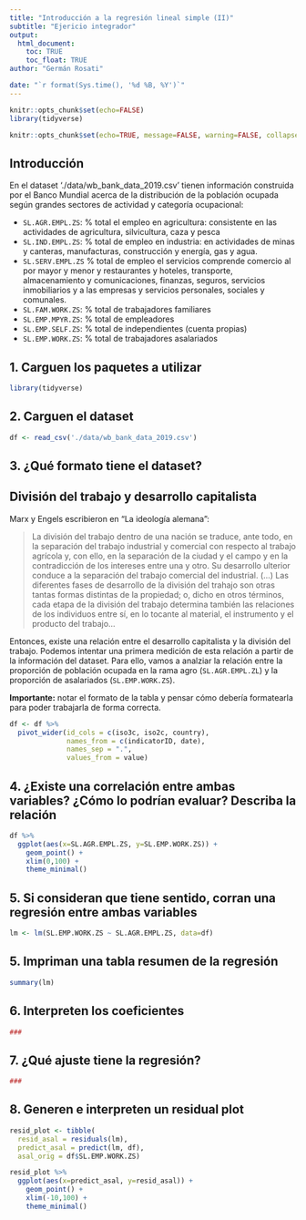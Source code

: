 ```yaml
---
title: "Introducción a la regresión lineal simple (II)"
subtitle: "Ejericio integrador"
output: 
  html_document:
    toc: TRUE
    toc_float: TRUE
author: "Germán Rosati"

date: "`r format(Sys.time(), '%d %B, %Y')`"
---
```


```r
knitr::opts_chunk$set(echo=FALSE)
library(tidyverse)
```

```r
knitr::opts_chunk$set(echo=TRUE, message=FALSE, warning=FALSE, collapse=TRUE, highlight=TRUE, paged.print=FALSE, prompt=TRUE, strip.white=FALSE, tidy = TRUE)
```

## Introducción
En el dataset './data/wb_bank_data_2019.csv' tienen información construida por el Banco Mundial acerca de la distribución de la población ocupada según grandes sectores de actividad y categoría ocupacional:

- `SL.AGR.EMPL.ZS`: % total el empleo en agricultura: consistente en las actividades de agricultura, silvicultura, caza y pesca  
- `SL.IND.EMPL.ZS`: % total de empleo en industria:  en actividades de minas y canteras, manufacturas, construcción y energía, gas y agua.
- `SL.SERV.EMPL.ZS` % total de empleo el servicios comprende comercio al por mayor y menor y restaurantes y hoteles, transporte, almacenamiento y comunicaciones, finanzas, seguros, servicios inmobiliarios y a las empresas y servicios personales, sociales y comunales.
- `SL.FAM.WORK.ZS`: % total de trabajadores familiares
- `SL.EMP.MPYR.ZS`: % total de empleadores  
- `SL.EMP.SELF.ZS`: % total de independientes (cuenta propias)
- `SL.EMP.WORK.ZS`: % total de trabajadores asalariados

## 1. Carguen los paquetes a utilizar
```r
library(tidyverse)
```

## 2. Carguen el dataset
```r
df <- read_csv('./data/wb_bank_data_2019.csv')
```

## 3. ¿Qué formato tiene el dataset?

## División del trabajo y desarrollo capitalista

Marx y Engels escribieron en "La ideología alemana":

> La división del trabajo dentro de una nación se traduce, ante todo, en la separación del trabajo industrial y comercial con respecto al trabajo agrícola y, con ello, en la separación de la ciudad y el campo y en la contradicción de los intereses entre una y otro. Su desarrollo ulterior conduce a la separación del trabajo comercial del industrial. (...) Las diferentes fases de desarrollo de la división del trahajo son otras tantas formas distintas de la propiedad; o, dicho en otros términos, cada etapa de la división del trabajo determina también las relaciones de los individuos entre sí, en lo tocante al material, el instrumento y el producto del trabajo...

Entonces, existe una relación entre el desarrollo capitalista y la división del trabajo. Podemos intentar una primera medición de esta relación a partir de la información del dataset. Para ello, vamos a analziar la relación entre la proporción de población ocupada en la rama agro (`SL.AGR.EMPL.ZL`) y la proporción de asalariados (`SL.EMP.WORK.ZS`).

**Importante:** notar el formato de la tabla y pensar cómo debería formatearla para poder trabajarla de forma correcta.

```r
df <- df %>%
  pivot_wider(id_cols = c(iso3c, iso2c, country),
              names_from = c(indicatorID, date),
              names_sep = ".",
              values_from = value)
```


## 4. ¿Existe una correlación entre ambas variables? ¿Cómo lo podrían evaluar? Describa la relación

```r
df %>%
  ggplot(aes(x=SL.AGR.EMPL.ZS, y=SL.EMP.WORK.ZS)) +
    geom_point() + 
    xlim(0,100) +
    theme_minimal()
```


## 5. Si consideran que tiene sentido, corran una regresión entre ambas variables

```r
lm <- lm(SL.EMP.WORK.ZS ~ SL.AGR.EMPL.ZS, data=df)
```


## 5. Impriman una tabla resumen de la regresión

```r
summary(lm)
```

## 6. Interpreten los coeficientes

```r
###
```

## 7. ¿Qué ajuste tiene la regresión?

```r
###
```

## 8. Generen e interpreten un residual plot

```r
resid_plot <- tibble(
  resid_asal = residuals(lm),
  predict_asal = predict(lm, df),
  asal_orig = df$SL.EMP.WORK.ZS)

resid_plot %>%
  ggplot(aes(x=predict_asal, y=resid_asal)) +
    geom_point() +
    xlim(-10,100) +
    theme_minimal()

```

